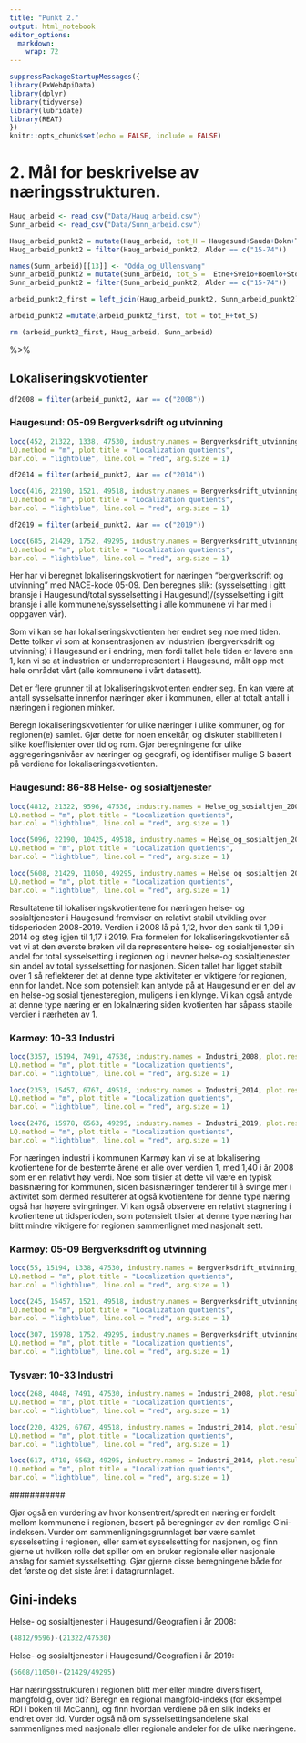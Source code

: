 ```yaml
---
title: "Punkt 2."
output: html_notebook
editor_options: 
  markdown: 
    wrap: 72
---
```


```r
suppressPackageStartupMessages({
library(PxWebApiData)
library(dplyr)
library(tidyverse)
library(lubridate)
library(REAT)
})
knitr::opts_chunk$set(echo = FALSE, include = FALSE)
```

# 2. Mål for beskrivelse av næringsstrukturen.



```r
Haug_arbeid <- read_csv("Data/Haug_arbeid.csv") 
Sunn_arbeid <- read_csv("Data/Sunn_arbeid.csv")
```

```r
Haug_arbeid_punkt2 = mutate(Haug_arbeid, tot_H = Haugesund+Sauda+Bokn+Tysvaer+Karmoey+Utsira+Vindafjord)
Haug_arbeid_punkt2 = filter(Haug_arbeid_punkt2, Alder == c("15-74"))
```

```r
names(Sunn_arbeid)[[13]] <- "Odda_og_Ullensvang"
Sunn_arbeid_punkt2 = mutate(Sunn_arbeid, tot_S =  Etne+Sveio+Boemlo+Stord+Fitjar+Tysnes+Kvinnherad+Odda_og_Ullensvang)
Sunn_arbeid_punkt2 = filter(Sunn_arbeid_punkt2, Alder == c("15-74"))
```

```r
arbeid_punkt2_first = left_join(Haug_arbeid_punkt2, Sunn_arbeid_punkt2)
```

```r
arbeid_punkt2 =mutate(arbeid_punkt2_first, tot = tot_H+tot_S)
```

```r
rm (arbeid_punkt2_first, Haug_arbeid, Sunn_arbeid)
```

%\>%

## Lokaliseringskvotienter

```r
df2008 = filter(arbeid_punkt2, Aar == c("2008"))
```

### Haugesund: 05-09 Bergverksdrift og utvinning

```r
locq(452, 21322, 1338, 47530, industry.names = Bergverksdrift_utvinning_2008, plot.results = FALSE,
LQ.method = "m", plot.title = "Localization quotients", 
bar.col = "lightblue", line.col = "red", arg.size = 1)
```

```r
df2014 = filter(arbeid_punkt2, Aar == c("2014"))
```

```r
locq(416, 22190, 1521, 49518, industry.names = Bergverksdrift_utvinning_2014, plot.results = FALSE,
LQ.method = "m", plot.title = "Localization quotients", 
bar.col = "lightblue", line.col = "red", arg.size = 1)
```

```r
df2019 = filter(arbeid_punkt2, Aar == c("2019"))
```

```r
locq(685, 21429, 1752, 49295, industry.names = Bergverksdrift_utvinning_2020, plot.results = FALSE,
LQ.method = "m", plot.title = "Localization quotients", 
bar.col = "lightblue", line.col = "red", arg.size = 1)
```

Her har vi beregnet lokaliseringskvotient for næringen "bergverksdrift
og utvinning" med NACE-kode 05-09. Den beregnes slik: (sysselsetting i
gitt bransje i Haugesund/total sysselsetting i Haugesund)/(sysselsetting
i gitt bransje i alle kommunene/sysselsetting i alle kommunene vi har
med i oppgaven vår).

Som vi kan se har lokaliseringskvotienten her endret seg noe med tiden.
Dette tolker vi som at konsentrasjonen av industrien (bergverksdrift og
utvinning) i Haugesund er i endring, men fordi tallet hele tiden er
lavere enn 1, kan vi se at industrien er underrepresentert i Haugesund,
målt opp mot hele området vårt (alle kommunene i vårt datasett).

Det er flere grunner til at lokaliseringskvotienten endrer seg. En kan
være at antall sysselsatte innenfor næringer øker i kommunen, eller at
totalt antall i næringen i regionen minker.

Beregn lokaliseringskvotienter for ulike næringer i ulike kommuner, og
for regionen(e) samlet. Gjør dette for noen enkeltår, og diskuter
stabiliteten i slike koeffisienter over tid og rom. Gjør beregningene
for ulike aggregeringsnivåer av næringer og geografi, og identifiser
mulige S basert på verdiene for lokaliseringskvotienten.

### Haugesund: 86-88 Helse- og sosialtjenester

```r
locq(4812, 21322, 9596, 47530, industry.names = Helse_og_sosialtjen_2008, plot.results = FALSE,
LQ.method = "m", plot.title = "Localization quotients", 
bar.col = "lightblue", line.col = "red", arg.size = 1)
```

```r
locq(5096, 22190, 10425, 49518, industry.names = Helse_og_sosialtjen_2014, plot.results = FALSE,
LQ.method = "m", plot.title = "Localization quotients", 
bar.col = "lightblue", line.col = "red", arg.size = 1)
```

```r
locq(5608, 21429, 11050, 49295, industry.names = Helse_og_sosialtjen_2019, plot.results = FALSE,
LQ.method = "m", plot.title = "Localization quotients", 
bar.col = "lightblue", line.col = "red", arg.size = 1)
```

Resultatene til lokaliseringskvotientene for næringen helse- og sosialtjenester i Haugesund fremviser en relativt stabil utvikling over tidsperioden 2008-2019. Verdien i 2008 lå på 1,12, hvor den sank til 1,09 i 2014 og steg igjen til 1,17 i 2019. Fra formelen for lokaliseringskvotienter så vet vi at den øverste brøken vil da representere helse- og sosialtjenester sin andel for total sysselsetting i regionen og i nevner helse-og sosialtjenester sin andel av total sysselsetting for nasjonen. Siden tallet har ligget stabilt over 1 så reflekterer det at denne type aktiviteter er viktigere for regionen, enn for landet. Noe som potensielt kan antyde på at Haugesund er en del av en helse-og sosial tjenesteregion, muligens i en klynge. Vi kan også antyde at denne type næring er en lokalnæring siden kvotienten har såpass stabile verdier i nærheten av 1. 

### Karmøy: 10-33 Industri

```r
locq(3357, 15194, 7491, 47530, industry.names = Industri_2008, plot.results = FALSE,
LQ.method = "m", plot.title = "Localization quotients", 
bar.col = "lightblue", line.col = "red", arg.size = 1)
```

```r
locq(2353, 15457, 6767, 49518, industry.names = Industri_2014, plot.results = FALSE,
LQ.method = "m", plot.title = "Localization quotients", 
bar.col = "lightblue", line.col = "red", arg.size = 1)
```

```r
locq(2476, 15978, 6563, 49295, industry.names = Industri_2019, plot.results = FALSE,
LQ.method = "m", plot.title = "Localization quotients", 
bar.col = "lightblue", line.col = "red", arg.size = 1)
```

For næringen industri i kommunen Karmøy kan vi se at lokalisering kvotientene for de bestemte årene er alle over verdien 1, med 1,40 i år 2008 som er en relativt høy verdi. Noe som tilsier at dette vil være en typisk basisnæring for kommunen, siden basisnæringer tenderer til å svinge mer i aktivitet som dermed resulterer at også kvotientene for denne type næring også har høyere svingninger. Vi kan også observere en relativt stagnering i kvotientene ut tidsperioden, som potensielt tilsier at denne type næring har blitt mindre viktigere for regionen sammenlignet med nasjonalt sett. 

### Karmøy: 05-09 Bergverksdrift og utvinning

```r
locq(55, 15194, 1338, 47530, industry.names = Bergverksdrift_utvinning_2008, plot.results = FALSE,
LQ.method = "m", plot.title = "Localization quotients", 
bar.col = "lightblue", line.col = "red", arg.size = 1)
```

```r
locq(245, 15457, 1521, 49518, industry.names = Bergverksdrift_utvinning_2014, plot.results = FALSE,
LQ.method = "m", plot.title = "Localization quotients", 
bar.col = "lightblue", line.col = "red", arg.size = 1)
```

```r
locq(307, 15978, 1752, 49295, industry.names = Bergverksdrift_utvinning_2014, plot.results = FALSE,
LQ.method = "m", plot.title = "Localization quotients", 
bar.col = "lightblue", line.col = "red", arg.size = 1)
```

### Tysvær: 10-33 Industri

```r
locq(268, 4048, 7491, 47530, industry.names = Industri_2008, plot.results = FALSE,
LQ.method = "m", plot.title = "Localization quotients", 
bar.col = "lightblue", line.col = "red", arg.size = 1)
```

```r
locq(220, 4329, 6767, 49518, industry.names = Industri_2014, plot.results = FALSE,
LQ.method = "m", plot.title = "Localization quotients", 
bar.col = "lightblue", line.col = "red", arg.size = 1)
```

```r
locq(617, 4710, 6563, 49295, industry.names = Industri_2014, plot.results = FALSE,
LQ.method = "m", plot.title = "Localization quotients", 
bar.col = "lightblue", line.col = "red", arg.size = 1)
```


\#\#\#\#\#\#\#\#\#\#\#

Gjør også en vurdering av hvor konsentrert/spredt en næring er fordelt
mellom kommunene i regionen, basert på beregninger av den romlige
Gini-indeksen. Vurder om sammenligningsgrunnlaget bør være samlet
sysselsetting i regionen, eller samlet sysselsetting for nasjonen, og
finn gjerne ut hvilken rolle det spiller om en bruker regionale eller
nasjonale anslag for samlet sysselsetting. Gjør gjerne disse
beregningene både for det første og det siste året i datagrunnlaget.

## Gini-indeks

Helse- og sosialtjenester i Haugesund/Geografien i år 2008: 

```r
(4812/9596)-(21322/47530)
```

Helse- og sosialtjenester i Haugesund/Geografien i år 2019: 

```r
(5608/11050)-(21429/49295)
```



Har næringsstrukturen i regionen blitt mer eller mindre diversifisert,
mangfoldig, over tid? Beregn en regional mangfold-indeks (for eksempel
RDI i boken til McCann), og finn hvordan verdiene på en slik indeks er
endret over tid. Vurder også nå om sysselsettingsandelene skal
sammenlignes med nasjonale eller regionale andeler for de ulike
næringene.
